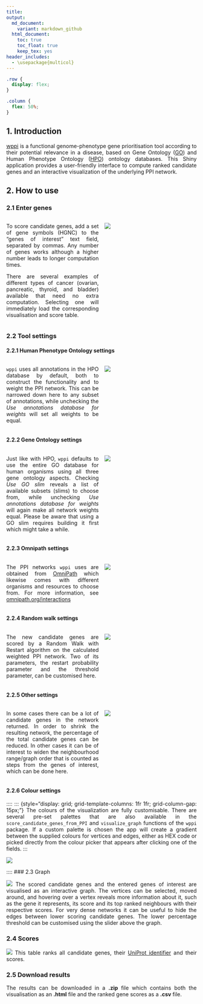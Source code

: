 ```yaml
---
title:
output:
  md_document:
    variant: markdown_github
  html_document:
    toc: true
    toc_float: true
    keep_tex: yes
header_includes:
  - \usepackage{multicol}
---
```


<style>
body {
text-align: justify
}
</style>

```css
.row {
  display: flex;
}

.column {
  flex: 50%;
}
```

## 1. Introduction
[wppi](https://github.com/AnaGalhoz37/wppi) is a functional genome-phenotype gene prioritisation tool according to their potential relevance in a disease, based on Gene Ontology ([GO](http://geneontology.org)) and Human Phenotype Ontology ([HPO](https://hpo.jax.org/app/)) ontology databases. This Shiny application provides a user-friendly interface to compute ranked candidate genes and an interactive visualization of the underlying PPI network.

## 2. How to use

### 2.1 Enter genes
:::: {style="display: grid; grid-template-columns: 1fr 1fr; grid-column-gap: 15px;"}

::: {}
To score candidate genes, add a set of gene symbols (HGNC) to the "genes of interest" text field, separated by commas. Any number of genes works although a higher number leads to longer computation times.

There are several examples of different types of cancer (ovarian, pancreatic, thyroid, and bladder) available that need no extra computation. Selecting one will immediately load the corresponding visualisation and score table.
:::

::: {}
![](inst/www/genes_of_interest.png)
:::
::::

### 2.2 Tool settings

#### 2.2.1 Human Phenotype Ontology settings

:::: {style="display: grid; grid-template-columns: 1fr 1fr; grid-column-gap: 15px;"}
::: {}
`wppi` uses all annotations in the HPO database by default, both to construct the functionality and to weight the PPI network. This can be narrowed down here to any subset of annotations, while unchecking the *Use annotations database for weights* will set all weights to be equal.
:::

::: {}
![](inst/www/hpo_settings.png)
:::
::::

#### 2.2.2 Gene Ontology settings

:::: {style="display: grid; grid-template-columns: 1fr 1fr; grid-column-gap: 15px;"}
::: {}
Just like with HPO, `wppi` defaults to use the entire GO database for human organisms using all three gene ontology aspects. Checking *Use GO slim* reveals a list of available subsets (slims) to choose from, while unchecking *Use annotations database for weights* will again make all network weights equal.
Please be aware that using a GO slim requires building it first which might take a while.
:::

::: {}
![](inst/www/go_settings.png)
:::
::::

#### 2.2.3 Omnipath settings

:::: {style="display: grid; grid-template-columns: 1fr 1fr; grid-column-gap: 15px;"}
::: {}
The PPI networks `wppi` uses are obtained from [OmniPath](https://omnipathdb.org/) which likewise comes with different organisms and resources to choose from. For more information, see [omnipath.org/interactions](https://omnipath.org/interactions)
:::

::: {}
![](inst/www/omnipath_settings.png)
:::
::::

#### 2.2.4 Random walk settings

:::: {style="display: grid; grid-template-columns: 1fr 1fr; grid-column-gap: 15px;"}
::: {}
The new candidate genes are scored by a Random Walk with Restart algorithm on the calculated weighted PPI network. Two of its parameters, the restart probability parameter and the threshold parameter, can be customised here.
:::

::: {}
![](inst/www/random_walk_settings.png)
:::
::::

#### 2.2.5 Other settings
:::: {style="display: grid; grid-template-columns: 1fr 1fr; grid-column-gap: 15px;"}
::: {}
In some cases there can be a lot of candidate genes in the network returned. In order to shrink the resulting network, the percentage of the total candidate genes can be reduced.
In other cases it can be of interest to widen the neighbourhood range/graph order that is counted as steps from the genes of interest, which can be done here.
:::

::: {}
![](inst/www/other_settings.png)
:::
::::

#### 2.2.6 Colour settings
::::
::: {style="display: grid; grid-template-columns: 1fr 1fr; grid-column-gap: 15px;"}
The colours of the visualization are fully customisable. There are several pre-set palettes that are also available in the `score_candidate_genes_from_PPI` and `visualize_graph` functions of the `wppi` package. If a custom palette is chosen the app will create a gradient between the supplied colours for vertices and edges, either as HEX code or picked directly from the colour picker that appears after clicking one of the fields.
:::

::: {}
![](inst/www/colour_settings.png)
:::
::::
### 2.3 Graph

![](inst/www/graph.png)
The scored candidate genes and the entered genes of interest are visualised as an interactive graph. The vertices can be selected, moved around, and hovering over a vertex reveals more information about it, such as the gene it represents, its score and its top ranked neighbours with their respective scores. 
For very dense networks it can be useful to hide the edges between lower scoring candidate genes. The lower percentage threshold can be customised using the slider above the graph.


### 2.4 Scores
![](inst/www/scores.png)
This table ranks all candidate genes, their [UniProt identifier](https://www.uniprot.org) and their scores.

### 2.5 Download results
The results can be downloaded in a **.zip** file which contains both the visualisation as an **.html** file and the ranked gene scores as a **.csv** file.

<div class="tocify-extend-page" data-unique="tocify-extend-page" style="height: 0;"></div>